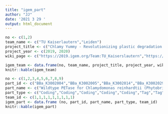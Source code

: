 ```yaml
---
title: "igem_part"
author: "JJ"
date: '2021 3 29 '
output: html_document
---
```


```r
no <- c(1,2)
team_name <- c("TU Kaiserlautern","Leiden")
project_title <- c("Chlamy Yummy - Revolutionizing plastic degradation by introducing Chlamydonmonas reinhardtii as a eukaryotic secretion platform","Rapidemic: A novel modular point-of-care diagnostic tool for rapid edipemic response")
project_year <- c(2019, 2020)
wiki_page <- c("https://2019.igem.org/Team:TU_Kaiserslautern","https://2020.igem.org/Team:Leiden")

igem_team <- data.frame(no, team_name, project_title, project_year, wiki_page)
knitr::kable(igem_team)
```

```r
no <- c(1,2,3,4,5,6,7,8,9)
part_id <- c("BBa_K3002004","BBa_K3002005","BBa_K3002014","BBa_K3002029","BBa_K3002037","BBa_K3002018","BBa_K3002028","BBa_K3002010","BBa_K3002017")
part_name <- c("Wildtype PETase for Chlamydomonas reinhardtii (Phytobrick)","Wildtype MHETase for Chlamydomonas reinhardtii Part 1 (Phytobrick)","Mutant PETase for Chlamydomonas reinhardtii (Phytobrick)","Wildtype MHETase for Chlamydomonas reinhardtii Part 2 (Phytobrick)","Wildtype MHETase for Chlamydomonas reinhardtii (Phytobrick)","Sp20 8xHis tag for Chlamydomonas reinhardtii (Phytobrick)","6xHis tag for Chlamydomonas reinhardtii (Phytobrick)","Sp20 HA tag for Chlamydomonas reinhardtii (Phytobrick)","3xHA tag for Chlamydomonas reinhardtii (Phytobrick")
part_type <- c("Coding","Coding","Coding","Coding","Coding","Tag","Tag","Tag","Tag")
team_id <- c(1,1,1,1,1,1,1,1,1)
igem_part <- data.frame (no, part_id, part_name, part_type, team_id)
knitr::kable(igem_part)
```
